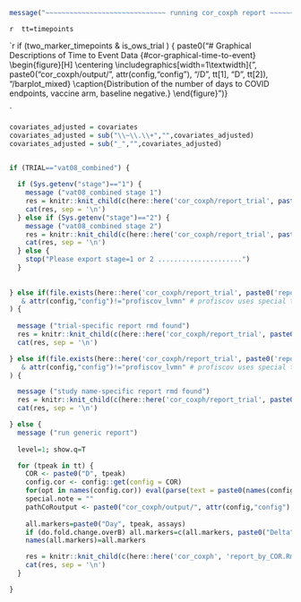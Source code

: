 <!-- ```{r, echo=FALSE} -->
<!-- here::i_am("cor_coxph/report.Rmd") -->
<!-- ``` -->



```r
message("~~~~~~~~~~~~~~~~~~~~~~~~~~~~~~ running cor_coxph report ~~~~~~~~~~~~~~~~~~~~~~~~~")


```


`r 
tt=timepoints
`


`r 
if (two_marker_timepoints & is_ows_trial ) { 
  paste0("# Graphical Descriptions of Time to Event Data {#cor-graphical-time-to-event}
\\begin{figure}[H]
    \\centering
    \\includegraphics[width=1\\textwidth]{", paste0("cor_coxph/output/", attr(config,"config"), "/D", tt[1], "D", tt[2]), "/barplot_mixed}
    \\caption{Distribution of the number of days to COVID endpoints, vaccine arm, baseline negative.}
\\end{figure}
")} 

`


<!-- latex variables that may be used in report_sub -->
<!-- \newif\ifCOVE -->
<!-- \newif\ifENSEMBLE -->



```r

covariates_adjusted = covariates
covariates_adjusted = sub("\\~\\.\\+","",covariates_adjusted)
covariates_adjusted = sub("_","",covariates_adjusted)


if (TRIAL=="vat08_combined") {
  
  if (Sys.getenv("stage")=="1") {
    message ("vat08_combined stage 1")
    res = knitr::knit_child(c(here::here('cor_coxph/report_trial', paste0('report_vat08_combined_1.Rmd'))), quiet = TRUE)
    cat(res, sep = '\n')
  } else if (Sys.getenv("stage")=="2") {
    message ("vat08_combined stage 2")
    res = knitr::knit_child(c(here::here('cor_coxph/report_trial', paste0('report_vat08_combined_2.Rmd'))), quiet = TRUE)
    cat(res, sep = '\n')
  } else {
    stop("Please export stage=1 or 2 .....................")
  }
  
  
} else if(file.exists(here::here('cor_coxph/report_trial', paste0('report_', TRIAL, '.Rmd')))
   & attr(config,"config")!="profiscov_lvmn" # profiscov uses special template but lvmn does not because it does not have D43start48
) {
  
  message ("trial-specific report rmd found")
  res = knitr::knit_child(c(here::here('cor_coxph/report_trial', paste0('report_', TRIAL, '.Rmd'))), quiet = TRUE)
  cat(res, sep = '\n')

} else if(file.exists(here::here('cor_coxph/report_trial', paste0('report_', tolower(study_name), '.Rmd')))
   & attr(config,"config")!="profiscov_lvmn" # profiscov uses special template but lvmn does not because it does not have D43start48
) {

  message ("study name-specific report rmd found")
  res = knitr::knit_child(c(here::here('cor_coxph/report_trial', paste0('report_', tolower(study_name), '.Rmd'))), quiet = TRUE)
  cat(res, sep = '\n')

} else {
  message ("run generic report")
  
  level=1; show.q=T

  for (tpeak in tt) {
    COR <- paste0("D", tpeak)
    config.cor <- config::get(config = COR)
    for(opt in names(config.cor)) eval(parse(text = paste0(names(config.cor[opt])," <- config.cor[[opt]]")))
    special.note = ""
    pathCoRoutput <- paste0("cor_coxph/output/", attr(config,"config"), "/", COR)
    
    all.markers=paste0("Day", tpeak, assays)
    if (do.fold.change.overB) all.markers=c(all.markers, paste0("Delta", tpeak, "overB", assays))
    names(all.markers)=all.markers

    res = knitr::knit_child(c(here::here('cor_coxph', 'report_by_COR.Rmd')), quiet = TRUE)
    cat(res, sep = '\n')
  }

}
```
